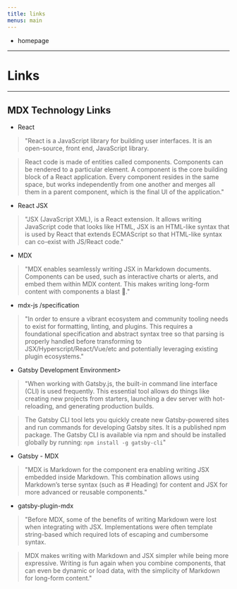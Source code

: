 ```yaml
---
title: links
menus: main
---
```




- <Link to="/">homepage</Link>


---
# Links

---

## MDX Technology Links

- <Link to="https://reactjs.org">React</Link>

>"React is a JavaScript library for building user interfaces. It is an open-source, front end, JavaScript library.

>React code is made of entities called components. Components can be rendered to a particular element. A component is the core building block of a React application.  Every component resides in the same space, but works independently from one another and merges all them in a parent component, which is the final UI of the application."

- <Link to ="https://reactjs.org/docs/introducing-jsx.html#gatsby-focus-wrapper"> React JSX </Link>

>"JSX (JavaScript XML), is a React extension. It allows writing JavaScript code that looks like HTML, JSX is an HTML-like syntax that is used by React that extends ECMAScript so that HTML-like syntax can co-exist with JS/React code."

- <Link to ="https://mdxjs.com">MDX</Link>

>"MDX enables seamlessly writing JSX in  Markdown documents. Components can be used, such as interactive charts or alerts, and embed them within MDX content. This makes writing long-form content with components a blast 🚀."

- <Link to ="https://github.com/mdx-js/specification/blob/master/readme.md">mdx-js /specification</Link>

>"In order to ensure a vibrant ecosystem and community tooling needs to exist for formatting, linting, and plugins. This requires a foundational specification and abstract syntax tree so that parsing is properly handled before transforming to JSX/Hyperscript/React/Vue/etc and potentially leveraging existing plugin ecosystems."

- <Link to="https://www.gatsbyjs.com/docs/tutorial/part-zero/">Gatsby Development Environment></Link>

>"When working with Gatsby.js, the built-in command line interface (CLI) is used frequently. This essential tool allows  do things like creating new projects from starters, launching a dev server with hot-reloading, and generating production builds.

>The Gatsby CLI tool lets you quickly create new Gatsby-powered sites and run commands for developing Gatsby sites. It is a published npm package. The Gatsby CLI is available via npm and should be installed globally by running: `npm install -g gatsby-cli`"

- <Link to="https://www.gatsbyjs.com/docs/how-to/routing/mdx/">Gatsby - MDX</Link>

>"MDX is Markdown for the component era enabling writing JSX embedded inside Markdown. This combination allows using Markdown’s terse syntax (such as # Heading) for  content and JSX for more advanced or reusable components."

- <Link to="https://www.gatsbyjs.com/plugins/gatsby-plugin-mdx">gatsby-plugin-mdx</Link>

>"Before MDX, some of the benefits of writing Markdown were lost when integrating with JSX. Implementations were often template string-based which required lots of escaping and cumbersome syntax.

>MDX  makes writing with Markdown and JSX simpler while being more expressive. Writing is fun again when you combine components, that can even be dynamic or load data, with the simplicity of Markdown for long-form content."






